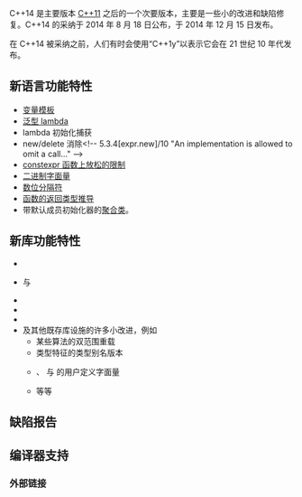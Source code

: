 {{title|C++14}}
{{cpp/version/navbar}}

C++14 是主要版本 [[cpp/11|C++11]] 之后的一个次要版本，主要是一些小的改进和缺陷修复。C++14 的采纳于 2014 年 8 月 18 日公布，于 2014 年 12 月 15 日发布。

在 C++14 被采纳之前，人们有时会使用“C++1y”以表示它会在 21 世纪 10 年代发布。

{{todo}}

== 新语言功能特性 ==
* [[cpp/language/variable template|变量模板]]
* [[cpp/language/lambda|泛型 lambda]]
* lambda 初始化捕获
* new/delete 消除&lt;!-- 5.3.4[expr.new]/10 "An implementation is allowed to omit a call..." --&gt;
* [[cpp/language/constexpr|constexpr 函数上放松的限制]]
* [[cpp/language/integer literal|二进制字面量]]
* [[cpp/language/integer literal#单引号|数位分隔符]]
* [[cpp/language/function#返回类型推导 (C++14 起)|函数的返回类型推导]]
* 带默认成员初始化器的[[cpp/language/aggregate initialization|聚合类]]。

== 新库功能特性 == 
* {{lc|std::make_unique}}
* {{lc|std::shared_timed_mutex}} 与 {{lc|std::shared_lock}}
* {{lc|std::integer_sequence}}
* {{lc|std::exchange}}
* {{lc|std::quoted}}
* 及其他既存库设施的许多小改进，例如
** 某些算法的双范围重载
** 类型特征的类型别名版本
** {{ltt|cpp/string/basic_string}}、 {{ltt|cpp/chrono/duration}} 与 {{ltt|cpp/numeric/complex}} 的用户定义字面量
** 等等
{{todo}}

==缺陷报告==
{{cpp/language/history/DR14}}

==编译器支持==
{{cpp/compiler support/14}}
{{cpp/compiler support/note}}

===外部链接===
{{elink begin}}
{{elink|{{enwiki|C++14}} - Wikipedia}}
{{elink|[https://github.com/makelinux/examples/blob/HEAD/cpp/14.cpp 可运行的 c++14 示例]}}
{{elink end}}

{{langlinks|en|es|ja|ru}}
